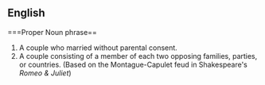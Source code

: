 ==English==

===Proper Noun phrase==

#A couple who married without parental consent.
#A couple consisting of a member of each two opposing families, parties, or countries. (Based on the Montague-Capulet feud in Shakespeare's ''Romeo & Juliet'')